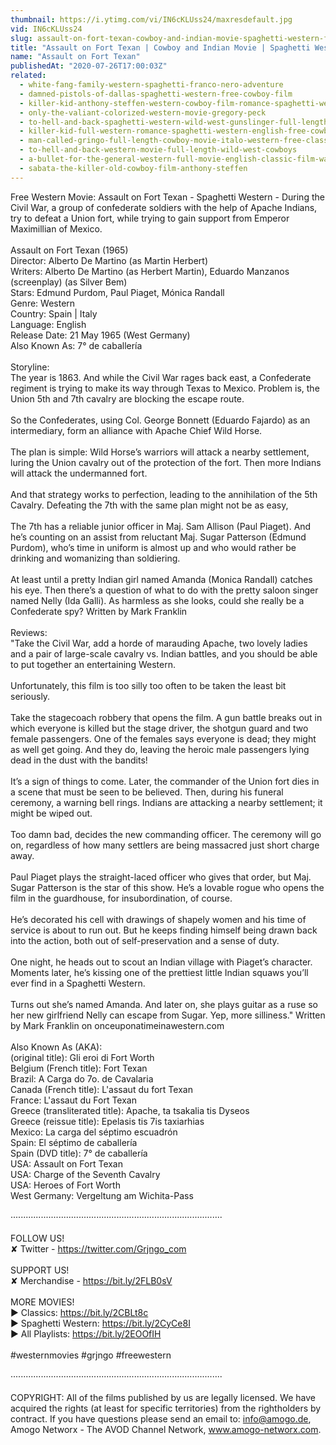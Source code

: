 ```yaml
---
thumbnail: https://i.ytimg.com/vi/IN6cKLUss24/maxresdefault.jpg
vid: IN6cKLUss24
slug: assault-on-fort-texan-cowboy-and-indian-movie-spaghetti-western-full-movie-western-movies
title: "Assault on Fort Texan | Cowboy and Indian Movie | Spaghetti Western | Full Movie | Western Movies"
name: "Assault on Fort Texan"
publishedAt: "2020-07-26T17:00:03Z"
related:
  - white-fang-family-western-spaghetti-franco-nero-adventure
  - damned-pistols-of-dallas-spaghetti-western-free-cowboy-film
  - killer-kid-anthony-steffen-western-cowboy-film-romance-spaghetti-western
  - only-the-valiant-colorized-western-movie-gregory-peck
  - to-hell-and-back-spaghetti-western-wild-west-gunslinger-full-length-english
  - killer-kid-full-western-romance-spaghetti-western-english-free-cowboy-film
  - man-called-gringo-full-length-cowboy-movie-italo-western-free-classic-movie
  - to-hell-and-back-western-movie-full-length-wild-west-cowboys
  - a-bullet-for-the-general-western-full-movie-english-classic-film-watchfree-cowboyfilm
  - sabata-the-killer-old-cowboy-film-anthony-steffen
---
```


Free Western Movie: Assault on Fort Texan - Spaghetti Western - During the Civil War, a group of confederate soldiers with the help of Apache Indians, try to defeat a Union fort, while trying to gain support from Emperor Maximillian of Mexico. <br />
<br />
Assault on Fort Texan (1965)<br />
Director: Alberto De Martino (as Martin Herbert)<br />
Writers: Alberto De Martino (as Herbert Martin), Eduardo Manzanos (screenplay) (as Silver Bem)<br />
Stars: Edmund Purdom, Paul Piaget, Mónica Randall <br />
Genre: Western <br />
Country: Spain | Italy<br />
Language: English<br />
Release Date: 21 May 1965 (West Germany) <br />
Also Known As: 7° de caballería <br />
<br />
Storyline:<br />
The year is 1863. And while the Civil War rages back east, a Confederate regiment is trying to make its way through Texas to Mexico. Problem is, the Union 5th and 7th cavalry are blocking the escape route.<br />
<br />
So the Confederates, using Col. George Bonnett (Eduardo Fajardo) as an intermediary, form an alliance with Apache Chief Wild Horse.<br />
<br />
The plan is simple: Wild Horse’s warriors will attack a nearby settlement, luring the Union cavalry out of the protection of the fort. Then more Indians will attack the undermanned fort.<br />
<br />
And that strategy works to perfection, leading to the annihilation of the 5th Cavalry. Defeating the 7th with the same plan might not be as easy,<br />
<br />
The 7th has a reliable junior officer in Maj. Sam Allison (Paul Piaget). And he’s counting on an assist from reluctant Maj. Sugar Patterson (Edmund Purdom), who’s time in uniform is almost up and who would rather be drinking and womanizing than soldiering.<br />
<br />
At least until a pretty Indian girl named Amanda (Monica Randall) catches his eye. Then there’s a question of what to do with the pretty saloon singer named Nelly (Ida Galli). As harmless as she looks, could she really be a Confederate spy? Written by Mark Franklin<br />
<br />
Reviews:<br />
"Take the Civil War, add a horde of marauding Apache, two lovely ladies and a pair of large-scale cavalry vs. Indian battles, and you should be able to put together an entertaining Western.<br />
<br />
Unfortunately, this film is too silly too often to be taken the least bit seriously.<br />
<br />
Take the stagecoach robbery that opens the film. A gun battle breaks out in which everyone is killed but the stage driver, the shotgun guard and two female passengers. One of the females says everyone is dead; they might as well get going. And they do, leaving the heroic male passengers lying dead in the dust with the bandits!<br />
<br />
It’s a sign of things to come. Later, the commander of the Union fort dies in a scene that must be seen to be believed. Then, during his funeral ceremony, a warning bell rings. Indians are attacking a nearby settlement; it might be wiped out.<br />
<br />
Too damn bad, decides the new commanding officer. The ceremony will go on, regardless of how many settlers are being massacred just short charge away.<br />
<br />
Paul Piaget plays the straight-laced officer who gives that order, but Maj. Sugar Patterson is the star of this show. He’s a lovable rogue who opens the film in the guardhouse, for insubordination, of course.<br />
<br />
He’s decorated his cell with drawings of shapely women and his time of service is about to run out. But he keeps finding himself being drawn back into the action, both out of self-preservation and a sense of duty.<br />
<br />
One night, he heads out to scout an Indian village with Piaget’s character. Moments later, he’s kissing one of the prettiest little Indian squaws you’ll ever find in a Spaghetti Western.<br />
<br />
Turns out she’s named Amanda. And later on, she plays guitar as a ruse so her new girlfriend Nelly can escape from Sugar. Yep, more silliness." Written by Mark Franklin on onceuponatimeinawestern.com<br />
<br />
Also Known As (AKA):<br />
(original title): Gli eroi di Fort Worth<br />
Belgium (French title): Fort Texan<br />
Brazil: A Carga do 7o. de Cavalaria<br />
Canada (French title): L'assaut du fort Texan<br />
France: L'assaut du Fort Texan<br />
Greece (transliterated title): Apache, ta tsakalia tis Dyseos<br />
Greece (reissue title): Epelasis tis 7is taxiarhias<br />
Mexico: La carga del séptimo escuadrón<br />
Spain: El séptimo de caballería<br />
Spain (DVD title): 7° de caballería<br />
USA: Assault on Fort Texan<br />
USA: Charge of the Seventh Cavalry<br />
USA: Heroes of Fort Worth<br />
West Germany: Vergeltung am Wichita-Pass<br />
<br />
····················································································<br />
<br />
FOLLOW US!<br />
✘ Twitter - https://twitter.com/Grjngo_com<br />
<br />
SUPPORT US!<br />
✘ Merchandise - https://bit.ly/2FLB0sV<br />
<br />
MORE MOVIES! <br />
► Classics: https://bit.ly/2CBLt8c <br />
► Spaghetti Western: https://bit.ly/2CyCe8I <br />
► All Playlists: https://bit.ly/2EOOfIH <br />
<br />
#westernmovies #grjngo #freewestern<br />
<br />
····················································································<br />
<br />
COPYRIGHT: All of the films published by us are legally licensed. We have acquired the rights (at least for specific territories) from the rightholders by contract. If you have questions please send an email to: info@amogo.de, Amogo Networx - The AVOD Channel Network, www.amogo-networx.com.